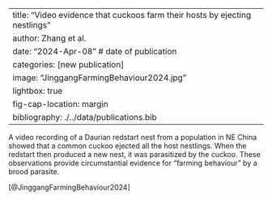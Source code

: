 
---
title: "Video evidence that cuckoos farm their hosts by ejecting nestlings" 
author: Zhang et al.
date: "2024-Apr-08" # date of publication
categories: [new publication]
image: "JinggangFarmingBehaviour2024.jpg"
lightbox: true
fig-cap-location: margin
bibliography: ./../data/publications.bib
---

A video recording of a Daurian redstart nest from a population in NE China showed that a common cuckoo ejected all the host nestlings. When the redstart then produced a new nest, it was parasitized by the cuckoo. These observations provide circumstantial evidence for “farming behaviour” by a brood parasite.

[@JinggangFarmingBehaviour2024]
